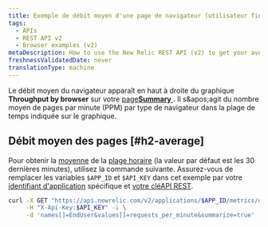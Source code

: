 ```yaml
---
title: Exemple de débit moyen d'une page de navigateur (utilisateur final) (v2)
tags:
  - APIs
  - REST API v2
  - Browser examples (v2)
metaDescription: How to use the New Relic REST API (v2) to get your average browser page throughput time.
freshnessValidatedDate: never
translationType: machine
---
```


Le débit moyen du navigateur apparaît en haut à droite du graphique <DNT>**Throughput by browser**</DNT> sur votre [page<DNT>**Summary**</DNT> ](/docs/browser/new-relic-browser/getting-started/browser-overview-website-performance-glance#viewing). Il s&amp;apos;agit du nombre moyen de pages par minute (PPM) par type de navigateur dans la plage de temps indiquée sur le graphique.

## Débit moyen des pages [#h2-average]

Pour obtenir la [moyenne](/docs/apm/apis/requirements/calculating-average-metric-values-summarize) de la [plage horaire](/docs/apm/apis/requirements/specifying-time-range-api-v2) (la valeur par défaut est les 30 dernières minutes), utilisez la commande suivante. Assurez-vous de remplacer les variables `$APP_ID` et `$API_KEY` dans cet exemple par votre [identifiant d&apos;application](/docs/apm/apis/requirements/identification-code) spécifique et [votre cléAPI REST](/docs/apis/rest-api-v2/requirements/rest-api-key#viewing).

```sh
curl -X GET "https://api.newrelic.com/v2/applications/$APP_ID/metrics/data.json" \
     -H "X-Api-Key:$API_KEY" -i \
     -d 'names[]=EndUser&values[]=requests_per_minute&summarize=true'
```